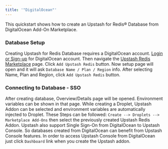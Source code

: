 ```yaml
---
title: '"DigitalOcean"'
---
```

This quickstart shows how to create an Upstash for Redis® Database from
DigitalOcean Add-On Marketplace.
### Database Setup
Creating Upstash for Redis Database requires a DigitalOcean account.
[Login or Sign-up](https://cloud.digitalocean.com/login) for DigitalOcean
account. Then navigate the
[Upstash Redis Marketplace](https://marketplace.digitalocean.com/add-ons/upstash-redis)
page.
Click `Add Upstash Redis` button. Now setup page will open and it will ask
`Database Name / Plan / Region` info.
After selecting Name, Plan and Region, click `Add Upstash Redis` button.
### Connecting to Database - SSO
After creating database, Overview/Details page will be opened.
Environment variables can be shown in that page.
While creating a Droplet, Upstash Addon can be selected and environment
variables are automatically injected to Droplet.
These Steps can be followed: `Create --> Droplets --> Marketplace Add-Ons` then
select the previously created Upstash Redis Addon.
Upstash also support Single Sign-On from DigitalOcean to Upstash Console.
So databases created from DigitalOcean can benefit from Upstash Console
features.
In order to access Upstash Console from DigitalOcean just click `Dashboard` link
when you create the Upstash addon.